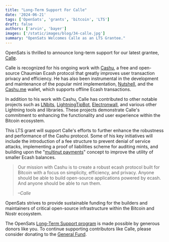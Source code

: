 ```yaml
---
title: "Long-Term Support For Calle"
date: '2024-06-21'
tags: ['OpenSats', 'grants', 'bitcoin', 'LTS']
draft: false
authors: ['arvin', 'bayer']
images: ['/static/images/blog/34-calle.jpg']
summary: "OpenSats Welcomes Calle as an LTS Grantee."
---
```


OpenSats is thrilled to announce long-term support for our latest grantee,
[Calle](https://github.com/callebtc).

Calle is recognized for his ongoing work with [Cashu](https://cashu.space/), a
free and open-source Chaumian Ecash protocol that greatly improves user
transaction privacy and efficiency. He has also been instrumental in the
development and maintenance of the popular mint implementation,
[Nutshell](https://github.com/cashubtc/nutshell), and the
[Cashu.me](http://cashu.me) wallet, which supports offline Ecash transactions.

In addition to his work with Cashu, Calle has contributed to other notable
projects such as [LNbits](https://github.com/lnbits/lnbits),
[LightningTipBot](https://github.com/LightningTipBot/LightningTipBot),
[Electronwall](https://github.com/callebtc/electronwall), and various other
Lightning tools and libraries. These projects demonstrate Calle's commitment to
enhancing the functionality and user experience within the Bitcoin ecosystem.

This LTS grant will support Calle's efforts to further enhance the robustness
and performance of the Cashu protocol. Some of his key initiatives will include
the introduction of a fee structure to prevent denial of service attacks,
implementing a proof of liabilities scheme for auditing mints, and building upon
the "[multinut payments](https://github.com/cashubtc/nuts/pull/103)" concept to
improve the utility of smaller Ecash balances.

> Our mission with Cashu is to create a robust ecash protocol built for Bitcoin
> with a focus on simplicity, efficiency, and privacy. Anyone should be able to
> build open-source applications powered by ecash. And anyone should be able to
> run them.
>
><cite>–Calle</cite>

OpenSats strives to provide sustainable funding for the builders and maintainers
of critical open-source infrastructure within the Bitcoin and Nostr ecosystem.

The OpenSats [Long-Term Support
program](/blog/announcing-lts-grant-program-to-support-bitcoin-core-contributors)
is made possible by generous donors like you. To continue supporting
contributors like Calle, please consider donating to the [General
Fund](/funds/general).

<center>
    <DonateToGeneralFundButton/>
</center>
